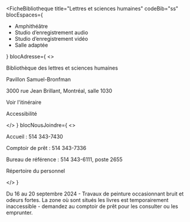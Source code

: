 
<FicheBibliotheque
  title="Lettres et sciences humaines"
  codeBib="ss"
  blocEspaces={
    <ul>
      <li>Amphithéâtre</li>
      <li>Studio d’enregistrement audio</li>
      <li>Studio d’enregistrement vidéo</li>
      <li>Salle adaptée</li>
    </ul>
  }
  blocAdresse={
    <>
      <p>Bibliothèque des lettres et sciences humaines</p>
      <p>Pavillon Samuel-Bronfman</p>
      <p>3000 rue Jean Brillant, Montréal, salle 1030</p>
      <p><Link to="https://www.google.com/maps/place/Pavillon+Samuel-Bronfman,+3000+Jean+Brillant+St,+Montreal,+QC+H3T+1N7,+Canada/@45.499427,-73.616554,4251m/data=!3m1!1e3!4m6!3m5!1s0x4cc919f3c6b6c4fd:0x1783a82167c956!8m2!3d45.4994274!4d-73.6165537!16s%2Fg%2F1tftqq4m?hl=en&entry=ttu&g_ep=EgoyMDI1MDQwOC4wIKXMDSoASAFQAw%3D%3D" Icon={ArrowSquareOut}>Voir l'itinéraire</Link></p>
      <p><Link to="#" Icon={PersonSimpleCircle}>Accessibilité</Link></p>
    </>
  }
  blocNousJoindre={
    <>
      <p>Accueil&nbsp;: 514 343-7430</p>
      <p>Comptoir de prêt&nbsp;: 514 343-7336</p>
      <p>Bureau de référence&nbsp;: 514 343-6111, poste 2655</p>
      <p><Link to="../a-propos/notre-equipe" Icon>Répertoire du personnel</Link></p>
    </>
  }
>
 <Alert severity="info">Du 16 au 20 septembre 2024 - Travaux de peinture occasionnant bruit et odeurs fortes. La zone où sont situés les livres est temporairement inaccessible - demandez au comptoir de prêt pour les consulter ou les emprunter.</Alert>
</FicheBibliotheque>